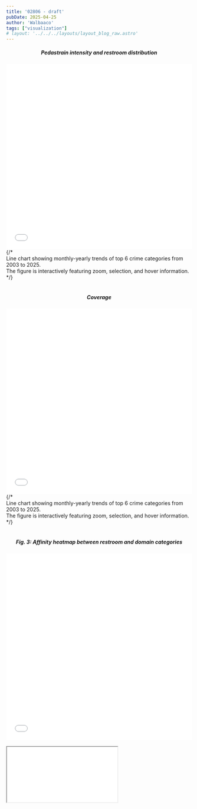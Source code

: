 ```yaml
---
title: '02806 - draft'
pubDate: 2025-04-25
author: 'Walbaaco'
tags: ["visualization"]
# layout: '../../../layouts/layout_blog_raw.astro'
---
```



<h5 align="center">Pedastrain intensity and restroom distribution</h5>
<div class="map-container">
    <iframe src='/visual/map_overlay_advanced.html' width="100%" height="500px" frameborder="0" scrolling="no"></iframe>
    {/* <figcaption>Line chart showing monthly-yearly trends of top 6 crime categories from 2003 to 2025. <br />The figure is interactively featuring zoom, selection, and hover information.</figcaption> */}
</div>
<br />


<h5 align="center">Coverage</h5>
<div class="map-container">
    <iframe src='/visual/nyc_public_restrooms_map_with_coverage_dynamic.html' width="100%" height="500px" frameborder="0" scrolling="no"></iframe>
    {/* <figcaption>Line chart showing monthly-yearly trends of top 6 crime categories from 2003 to 2025. <br />The figure is interactively featuring zoom, selection, and hover information.</figcaption> */}
</div>
<br />


<h5 align="center">Fig. 3: Affinity heatmap between restroom and domain categories</h5>
<div style="max-width: 600px; margin: 0 auto;">
    <div class="a_map-container" style="position: relative; width: 100%; padding-bottom: 100%;">
        <iframe src='/visual/nyc_spatial_similarity_heatmap.html' 
                style="position: absolute; top: 0; left: 0; width: 100%; height: 100%;" 
                frameborder="0" 
                scrolling="no">
        </iframe>
    </div>
</div>
<br />


<div style={{ display: 'flex', justifyContent: 'center', width: '100%' }}>
  <div style={{ width: '100%', maxWidth: '1500px' }}>
    <div style={{ position: 'relative', width: '100%', paddingBottom: '73%' }}>
      <iframe 
        src="/visual/nyc_bathroom_hours_2.html" 
        style={{ 
          position: 'absolute',
          top: 0,
          left: 0,
          width: '100%',
          height: '100%',
          border: 'none'
        }} 
      />
    </div>
  </div>
</div>

